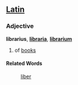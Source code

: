 ==[[Latin]]==
===Adjective===
'''librarius''', '''[[libraria]]''', '''[[librarium]]'''

#of [[book]]s
====Related Words====
: [[liber]]